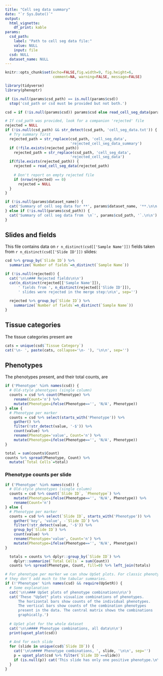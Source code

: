 ```yaml
---
title: "Cell seg data summary"
date: "`r Sys.Date()`"
output: 
  html_vignette:
    df_print: kable
params:
  csd_path: 
    label: "Path to cell seg data file:"
    value: NULL
    input: file
  csd: NULL
  dataset_name: NULL
---
```


```r
knitr::opts_chunk$set(echo=FALSE,fig.width=9, fig.height=6, 
                      comment=NA, warning=FALSE, message=FALSE)

library(tidyverse)
library(phenoptr)
```

<style type="text/css">
table {
    width: auto !important;
    max-width: 100%;
    margin-bottom: 20px;
    margin-left: 0px;
}
</style>

```r
if (is.null(params$csd_path) == is.null(params$csd))
  stop('csd_path or csd must be provided but not both.')

csd = if (!is.null(params$csd)) params$csd else read_cell_seg_data(params$csd_path)

# If csd_path was provided, look for a companion 'rejected' file
rejected = NULL
if (!is.null(csd_path) && str_detect(csd_path, 'cell_seg_data.txt')) {
  # Try summary first
  rejected_path = str_replace(csd_path, 'cell_seg_data',
                              'rejected_cell_seg_data_summary')
  if (!file.exists(rejected_path))
    rejected_path = str_replace(csd_path, 'cell_seg_data',
                              'rejected_cell_seg_data')
  if(file.exists(rejected_path)) {
    rejected = read_cell_seg_data(rejected_path)
    
    # Don't report on empty rejected file
    if (nrow(rejected) == 0)
      rejected = NULL
  }
}
```

```r
if (!is.null(params$dataset_name)) {
  cat('Summary of cell seg data for **', params$dataset_name, '**.\n\n', sep='')
} else if (!is.null(params$csd_path)) {
  cat('Summary of cell seg data from  \n`', params$csd_path, '`.\n\n')
}
```


## Slides and fields

This file contains data on `r n_distinct(csd[['Sample Name']])` fields 
taken from `r n_distinct(csd[['Slide ID']])` slides:

```r
csd %>% group_by(`Slide ID`) %>% 
  summarize(`Number of fields`=n_distinct(`Sample Name`))
```

```r
if (!is.null(rejected)) {
  cat('\n\n### Rejected fields\n\n')
  cat(n_distinct(rejected[['Sample Name']]), 
      ' fields from ', n_distinct(rejected[['Slide ID']]), 
      ' slides were rejected in the merge step:\n\n', sep='')
  
  rejected %>% group_by(`Slide ID`) %>% 
    summarize(`Number of fields`=n_distinct(`Sample Name`))
}
```

## Tissue categories

The tissue categories present are

```r
cats = unique(csd$`Tissue Category`)
cat('\n- ', paste(cats, collapse='\n- '), '\n\n', sep='')
```

## Phenotypes

The phenotypes present, and their total counts, are

```r
if ('Phenotype' %in% names(csd)) {
  # Old-style phenotypes (single column)
  counts = csd %>% count(Phenotype) %>% 
    rename(Count='n') %>% 
    mutate(Phenotype=ifelse(Phenotype=='', 'N/A', Phenotype))
} else {
  # Phenotype per marker
  counts = csd %>% select(starts_with('Phenotype')) %>% 
    gather() %>% 
    filter(!str_detect(value, '-$')) %>% 
    count(value) %>% 
    rename(Phenotype='value', Count='n') %>% 
    mutate(Phenotype=ifelse(Phenotype=='', 'N/A', Phenotype))
}

total = sum(counts$Count)
counts %>% spread(Phenotype, Count) %>% 
  mutate(`Total Cells`=total)
```

### Phenotype counts per slide

```r
if ('Phenotype' %in% names(csd)) {
  # Old-style phenotypes (single column)
  counts = csd %>% count(`Slide ID`, `Phenotype`) %>% 
    mutate(Phenotype=ifelse(Phenotype=='', 'N/A', Phenotype)) %>% 
    rename(Count='n')
} else {
  # Phenotype per marker
  counts = csd %>% select(`Slide ID`, starts_with('Phenotype')) %>% 
    gather('key', 'value', -`Slide ID`) %>% 
    filter(!str_detect(value, '-$')) %>% 
    group_by(`Slide ID`) %>% 
    count(value) %>% 
    rename(Phenotype='value', Count='n') %>%
    mutate(Phenotype=ifelse(Phenotype=='', 'N/A', Phenotype))
}

  totals = counts %>% dplyr::group_by(`Slide ID`) %>%
    dplyr::summarize(`Total Cells` = sum(Count))
  counts %>% spread(Phenotype, Count, fill=0) %>% left_join(totals)

```

```r
# For phenotype per marker we can show UpSet plots. For classic phenotyping
# they don't add much to the tabular summaries.
if (!'Phenotype' %in% names(csd) && require(UpSetR)) {
  # Some explanation
  cat('\n\n### UpSet plots of phenotype combinations\n\n')
  cat('These "UpSet" plots visualize combinations of phenotypes.
      The horizontal bars show counts of the individual phenotypes.
      The vertical bars show counts of the combination phenotypes
      present in the data. The central matrix shows the combinations
      graphically.')
  
  # UpSet plot for the whole dataset
  cat('\n\n#### Phenotype combinations, all data\n\n')
  print(upset_plot(csd))
  
  # And for each slide
  for (slide in unique(csd$`Slide ID`)) {
    cat('\n\n#### Phenotype combinations, ', slide, '\n\n', sep='')
    p = upset_plot(csd %>% filter(`Slide ID`==slide))
    if (is.null(p)) cat('This slide has only one positive phenotype.\n\n') else print(p)
  }
}
```

